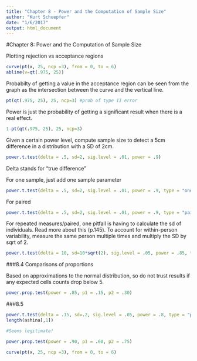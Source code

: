 ```yaml
---
title: "Chapter 8 - Power and the Computation of Sample Size"
author: "Kurt Schuepfer"
date: "1/6/2017"
output: html_document
---
```

#Chapter 8: Power and the Computation of Sample Size

Plotting rejection vs acceptance regions
```r
curve(pt(x, 25, ncp =3), from = 0, to = 6)
abline(v=qt(.975, 25))
```

Probabilty of getting a value in the acceptance region can be seen from the graph as the intersection between the curve and the vertical line. 

```r
pt(qt(.975, 25), 25, ncp=3) #prob of type II error
```

Power is just the probability of getting a significant result when there is a real effect. 
```r
1-pt(qt(.975, 25), 25, ncp=3)
```

Given a certain power level, compute sample size to detect a 5cm difference in a distribution with a SD of 2cm.

```r
power.t.test(delta = .5, sd=2, sig.level = .01, power = .9)
```

Delta stands for "true difference"

For one sample, just add one sample parameter

```r
power.t.test(delta = .5, sd=2, sig.level = .01, power = .9, type = "one.sample")
```

For paired
```r
power.t.test(delta = .5, sd=2, sig.level = .01, power = .9, type = "paired")
```

For repeated measures/paired, one pitfall is having to calculate the sd of individuals. Read more about this (p.145). To account for within-person variability, measure the same person multiple times and multiply the SD by sqrt of 2.

```r
power.t.test(delta = 10, sd=10*sqrt(2), sig.level = .05, power = .85, type = "paired")

```

###8.4 Comparisons of proportions

Based on approximations to the normal distribution, so do not trust results if any expected cells counts drop below 5. 

```r
power.prop.test(power = .85, p1 = .15, p2 = .30)
```

###8.5
```r
power.t.test(delta = .15, sd=.2, sig.level = .05, power = .8, type = "paired")
length(ashina[,1])

#Seems legitimate!
```

```r
power.prop.test(power = .90, p1 = .60, p2 = .75)
```

```r
curve(pt(x, 25, ncp =3), from = 0, to = 6)

```
